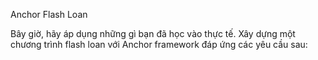 
<ChallengeTitle>Anchor Flash Loan</ChallengeTitle>

Bây giờ, hãy áp dụng những gì bạn đã học vào thực tế. Xây dựng một chương trình flash loan với Anchor framework đáp ứng các yêu cầu sau:

<RequirementList>
  <Requirement
    title="Thử thách 1: Tạo instruction `borrow`"
    description="Chương trình của bạn phải cho phép người vay mượn tiền từ protocol và kiểm tra rằng instruction `repay`
    có mặt ở cuối transaction."
  />

  <Requirement
    title="Thử thách 2: Tạo instruction `repay`"
    description="Chương trình của bạn phải kiểm tra `borrowed_amount` ở cuối transaction và trả lại protocol với số tiền chính xác."
  />
</RequirementList>

